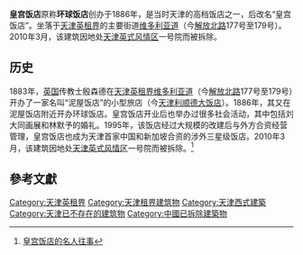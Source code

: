 '''皇宫饭店'''原称'''环球饭店'''创办于1886年，是当时天津的高档饭店之一，后改名“皇宫饭店”。坐落于[[天津英租界|天津英租界]]的主要街道[[维多利亚道_(天津)|维多利亚道]]（今[[解放北路_(天津市)|解放北路]]177号至179号）。2010年3月，该建筑因地处[[天津英式风情区|天津英式风情区]]一号院而被拆除。

== 历史 ==
1883年，[[英国|英国]]传教士殷森德在[[天津英租界|天津英租界]][[维多利亚道_(天津)|维多利亚道]]（今[[解放北路_(天津市)|解放北路]]177号至179号）开办了一家名叫“泥屋饭店”的小型旅店（今[[天津利顺德大饭店|天津利顺德大饭店]]）。1886年，其又在泥屋饭店附近开办环球饭店。皇宫饭店开业后也举办过很多社会活动，其中包括刘大同画展和林默予的婚礼。1995年，该饭店经过大规模的改建后与外方合资经营管理，皇宫饭店也成为天津首家中国和新加坡合资的涉外三星级饭店。2010年3月，该建筑因地处[[天津英式风情区|天津英式风情区]]一号院而被拆除。<ref>[http://news.163.com/11/0123/08/6R2P706900014AED.html 皇宫饭店的名人往事]{{Dead link|date=2020年1月 |bot=InternetArchiveBot |fix-attempted=yes }}</ref>

== 參考文獻 ==
<div class="references-small">
<references />
</div>

{{天津解放北路建筑群}}

[[Category:天津英租界|Category:天津英租界]]
[[Category:天津租界建筑物|Category:天津租界建筑物]]
[[Category:天津西式建築|Category:天津西式建築]]
[[Category:天津已不存在的建筑物|Category:天津已不存在的建筑物]]
[[Category:中國已拆除建築物|Category:中國已拆除建築物]]